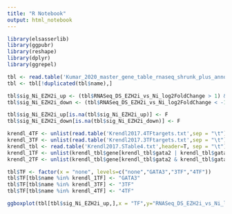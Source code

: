 ```yaml
---
title: "R Notebook"
output: html_notebook
---
```



```r
library(elsasserlib)
library(ggpubr)
library(reshape)
library(dplyr)
library(ggrepel)
```

```r
tbl <- read.table('Kumar_2020_master_gene_table_rnaseq_shrunk_plus_annotations.tsv',sep = "\t",header = T)
tbl <- tbl[!duplicated(tbl$name),]

tbl$sig_Ni_EZH2i_up <- (tbl$RNASeq_DS_EZH2i_vs_Ni_log2FoldChange > 1) & (tbl$RNASeq_DS_EZH2i_vs_Ni_padj < 0.05)
tbl$sig_Ni_EZH2i_down <- (tbl$RNASeq_DS_EZH2i_vs_Ni_log2FoldChange < -1) & (tbl$RNASeq_DS_EZH2i_vs_Ni_padj < 0.05)

tbl$sig_Ni_EZH2i_up[is.na(tbl$sig_Ni_EZH2i_up)] <- F
tbl$sig_Ni_EZH2i_down[is.na(tbl$sig_Ni_EZH2i_down)] <- F

krendl_4TF <- unlist(read.table('Krendl2017.4TFtargets.txt',sep = "\t"))
krendl_3TF <- unlist(read.table('Krendl2017.3TFtargets.txt',sep = "\t"))
krendl_tbl <- read.table('Krendl2017.STable4.txt',header=T, sep = "\t")
krendl_1TF <- unlist(krendl_tbl$gene[krendl_tbl$gata2 | krendl_tbl$gata3])
krendl_2TF <- unlist(krendl_tbl$gene[krendl_tbl$gata2 & krendl_tbl$gata3])

tbl$TF <- factor(x = "none", levels=c("none","GATA3","3TF","4TF"))
tbl$TF[tbl$name %in% krendl_1TF] <- "GATA3"
tbl$TF[tbl$name %in% krendl_3TF] <- "3TF"
tbl$TF[tbl$name %in% krendl_4TF] <- "4TF"

ggboxplot(tbl[tbl$sig_Ni_EZH2i_up,],x = "TF",y="RNASeq_DS_EZH2i_vs_Ni_log2FoldChange", color="TF", palette = "aaas", add=c("jitter"), add.params = list(alpha=0.2,size=0.5))
```
```r

```

